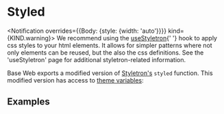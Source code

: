 <!--
Copyright (c) 2018-2019 Uber Technologies, Inc.

This source code is licensed under the MIT license found in the
LICENSE file in the root directory of this source tree.
-->





# Styled

<Notification overrides={{Body: {style: {width: 'auto'}}}} kind={KIND.warning}>
  We recommend using the <a href="/components/use-styletron">useStyletron</a>{' '}
  hook to apply css styles to your html elements. It allows for simpler patterns
  where not only elements can be reused, but the also the css definitions. See
  the 'useStyletron' page for additional styletron-related information.
</Notification>

Base Web exports a modified version of [Styletron's](https://www.styletron.org/api/#styled) `styled` function.
This modified version has access to [theme variables](/guides/theming/#theming-values):

## Examples

<Example title="Using theme values" path="styled/basic.js">
  <StyledBasic />
</Example>
